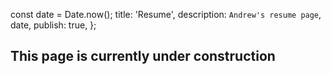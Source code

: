 const date = Date.now();
  title: 'Resume',
  description: `Andrew's resume page`,
  date,
  publish: true,
};

<section>
  <h1>This page is currently under construction</h1>
</section>
